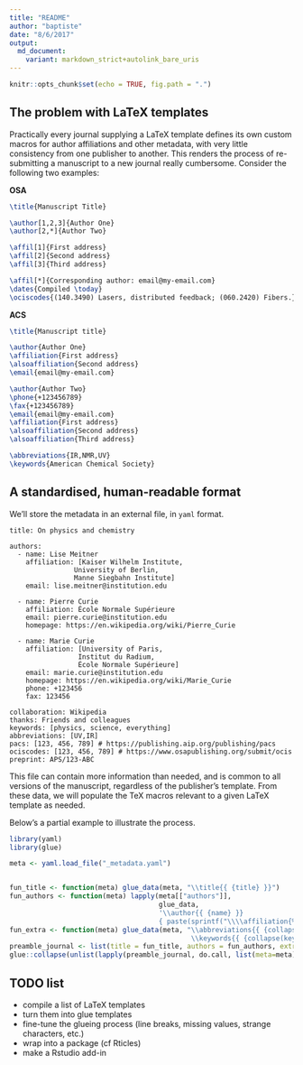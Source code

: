 ```yaml
---
title: "README"
author: "baptiste"
date: "8/6/2017"
output: 
  md_document:
    variant: markdown_strict+autolink_bare_uris
---
```


```r
knitr::opts_chunk$set(echo = TRUE, fig.path = ".")
```

## The problem with LaTeX templates

Practically every journal supplying a LaTeX template defines its own custom macros for author affiliations and other metadata, with very little consistency from one publisher to another. This renders the process of re-submitting a manuscript to a new journal really cumbersome. Consider the following two examples:

**OSA**
```tex
\title{Manuscript Title}

\author[1,2,3]{Author One}
\author[2,*]{Author Two}

\affil[1]{First address}
\affil[2]{Second address}
\affil[3]{Third address}

\affil[*]{Corresponding author: email@my-email.com}
\dates{Compiled \today}
\ociscodes{(140.3490) Lasers, distributed feedback; (060.2420) Fibers.}
```

**ACS**
```tex
\title{Manuscript title}

\author{Author One}
\affiliation{First address}
\alsoaffiliation{Second address}
\email{email@my-email.com}

\author{Author Two} 
\phone{+123456789}
\fax{+123456789}
\email{email@my-email.com}
\affiliation{First address}
\alsoaffiliation{Second address}
\alsoaffiliation{Third address}

\abbreviations{IR,NMR,UV}
\keywords{American Chemical Society}
```

## A standardised, human-readable format

We'll store the metadata in an external file, in `yaml` format.

```
title: On physics and chemistry

authors:
  - name: Lise Meitner
    affiliation: [Kaiser Wilhelm Institute,
                University of Berlin,
                Manne Siegbahn Institute]
    email: lise.meitner@institution.edu

  - name: Pierre Curie
    affiliation: École Normale Supérieure
    email: pierre.curie@institution.edu
    homepage: https://en.wikipedia.org/wiki/Pierre_Curie
    
  - name: Marie Curie
    affiliation: [University of Paris,
                 Institut du Radium,
                 École Normale Supérieure]
    email: marie.curie@institution.edu
    homepage: https://en.wikipedia.org/wiki/Marie_Curie
    phone: +123456
    fax: 123456

collaboration: Wikipedia
thanks: Friends and colleagues
keywords: [physics, science, everything]
abbreviations: [UV,IR]
pacs: [123, 456, 789] # https://publishing.aip.org/publishing/pacs
ociscodes: [123, 456, 789] # https://www.osapublishing.org/submit/ocis
preprint: APS/123-ABC
```

This file can contain more information than needed, and is common to all versions of the manuscript, regardless of the publisher's template. From these data, we will populate the TeX macros relevant to a given LaTeX template as needed.

Below's a partial example to illustrate the process.

```r
library(yaml)
library(glue)

meta <- yaml.load_file("_metadata.yaml")


fun_title <- function(meta) glue_data(meta, "\\title{{ {title} }}") 
fun_authors <- function(meta) lapply(meta[["authors"]], 
                                     glue_data, 
                                     '\\author{{ {name} }}
                                     { paste(sprintf("\\\\affiliation{%s}", affiliation), collapse="\\n") }')
fun_extra <- function(meta) glue_data(meta, "\\abbreviations{{ {collapse(abbreviations,',')} }}\n 
                                             \\keywords{{ {collapse(keywords,',')} }}") 
preamble_journal <- list(title = fun_title, authors = fun_authors, extra = fun_extra)
glue::collapse(unlist(lapply(preamble_journal, do.call, list(meta=meta))), sep = "\n")
```

## TODO list

- compile a list of LaTeX templates
- turn them into glue templates
- fine-tune the glueing process (line breaks, missing values, strange characters, etc.)
- wrap into a package (cf Rticles)
- make a Rstudio add-in


